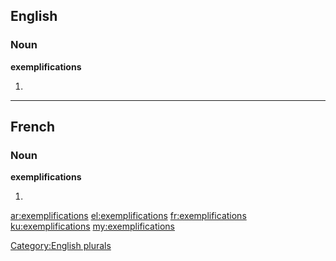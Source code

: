 ==English==

===Noun===
'''exemplifications'''

# {{plural of|[[exemplification]]}}

[[Category:English plurals]]

----

==French==

===Noun===
'''exemplifications''' {{f}}

# {{plural of|[[exemplification]]|lang=fr}}

[[ar:exemplifications]]
[[el:exemplifications]]
[[fr:exemplifications]]
[[ku:exemplifications]]
[[my:exemplifications]]